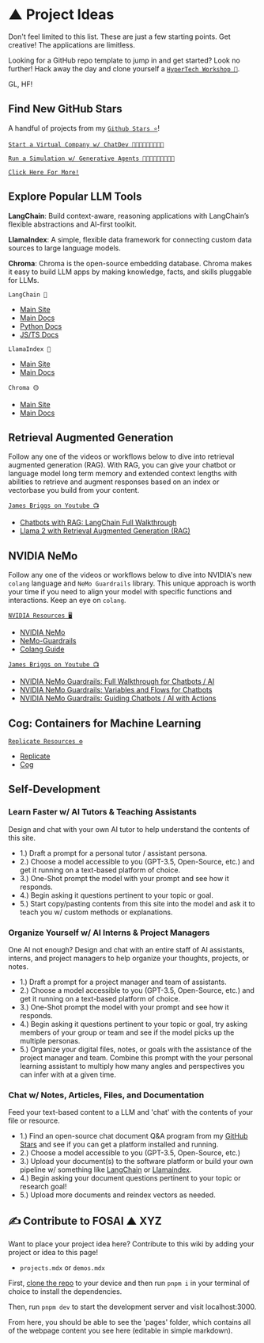 # ▲ Project Ideas

Don't feel limited to this list. These are just a few starting points. Get creative! The applications are limitless. 

Looking for a GitHub repo template to jump in and get started? Look no further! Hack away the day and clone yourself a [`HyperTech Workshop 🚀`](https://github.com/adynblaed/hypertech-workshop).

GL, HF!

## Find New GitHub Stars

A handful of projects from my [`Github Stars ⭐`](https://github.com/adynblaed?tab=stars)!

[`Start a Virtual Company w/ ChatDev 👩🏾‍💻👨🏽‍💻👩🏻‍💻`](https://github.com/OpenBMB/ChatDev)

[`Run a Simulation w/ Generative Agents 🌿🧑🏾‍🤝‍🧑🏽🧑🏽‍🌾`](https://github.com/joonspk-research/generative_agents)

[`Click Here For More!`](https://github.com/adynblaed?tab=stars)

## Explore Popular LLM Tools

**LangChain**: Build context-aware, reasoning applications with LangChain’s flexible abstractions and AI-first toolkit.

**LlamaIndex**: A simple, flexible data framework for connecting custom data sources to large language models.

**Chroma**: Chroma is the open-source embedding database. Chroma makes it easy to build LLM apps by making knowledge, facts, and skills pluggable for LLMs.

`LangChain 🦜`
- [Main Site](https://www.langchain.com/)
- [Main Docs](https://docs.langchain.com/docs/)
- [Python Docs](https://python.langchain.com/docs/get_started/introduction)
- [JS/TS Docs](https://js.langchain.com/docs/get_started/introduction/)

`LlamaIndex 🦙`
- [Main Site](https://www.llamaindex.ai/)
- [Main Docs](https://gpt-index.readthedocs.io/en/latest/)

`Chroma 🟡`
- [Main Site](https://www.trychroma.com/)
- [Main Docs](https://docs.trychroma.com/)

## Retrieval Augmented Generation

Follow any one of the videos or workflows below to dive into retrieval augmented generation (RAG). With RAG, you can give your chatbot or language model long term memory and extended context lengths with abilities to retrieve and augment responses based on an index or vectorbase you build from your content. 

[`James Briggs on Youtube 📺`](https://www.youtube.com/@jamesbriggs)

- [Chatbots with RAG: LangChain Full Walkthrough](https://www.youtube.com/watch?v=LhnCsygAvzY&ab_channel=JamesBriggs)
- [Llama 2 with Retrieval Augmented Generation (RAG)](https://www.youtube.com/watch?v=ypzmPwLH_Q4&t=1s&ab_channel=JamesBriggs)

## NVIDIA NeMo

Follow any one of the videos or workflows below to dive into NVIDIA's new `colang` language and `NeMo Guardrails` library. This unique approach is worth your time if you need to align your model with specific functions and interactions. Keep an eye on `colang`.

[`NVIDIA Resources 🖥️`](https://github.com/NVIDIA/NeMo)
- [NVIDIA NeMo](https://github.com/NVIDIA/NeMo)
- [NeMo-Guardrails](https://github.com/NVIDIA/NeMo-Guardrails)
- [Colang Guide](https://github.com/NVIDIA/NeMo-Guardrails/blob/main/docs/user_guide/colang-language-syntax-guide.md)

[`James Briggs on Youtube 📺`](https://www.youtube.com/@jamesbriggs)

- [NVIDIA NeMo Guardrails: Full Walkthrough for Chatbots / AI](https://www.youtube.com/watch?v=SwqusllMCnE&t=1s&ab_channel=JamesBriggs)
- [NVIDIA NeMo Guardrails: Variables and Flows for Chatbots](https://www.youtube.com/watch?v=3Vg5bEtaepQ&ab_channel=JamesBriggs)
- [NVIDIA NeMo Guardrails: Guiding Chatbots / AI with Actions](https://www.youtube.com/watch?v=alDcHItL6yo&ab_channel=JamesBriggs)

## Cog: Containers for Machine Learning 

[`Replicate Resources ⚙️`](https://replicate.com/)
- [Replicate](https://replicate.com/docs)
- [Cog](https://github.com/replicate/cog)

## Self-Development

### Learn Faster w/ AI Tutors & Teaching Assistants

Design and chat with your own AI tutor to help understand the contents of this site.

- 1.) Draft a prompt for a personal tutor / assistant persona. 
- 2.) Choose a model accessible to you (GPT-3.5, Open-Source, etc.) and get it running on a text-based platform of choice.
- 3.) One-Shot prompt the model with your prompt and see how it responds. 
- 4.) Begin asking it questions pertinent to your topic or goal. 
- 5.) Start copy/pasting contents from this site into the model and ask it to teach you w/ custom methods or explanations.  

### Organize Yourself w/ AI Interns & Project Managers

One AI not enough? Design and chat with an entire staff of AI assistants, interns, and project managers to help organize your thoughts, projects, or notes.

- 1.) Draft a prompt for a project manager and team of assistants. 
- 2.) Choose a model accessible to you (GPT-3.5, Open-Source, etc.) and get it running on a text-based platform of choice.
- 3.) One-Shot prompt the model with your prompt and see how it responds. 
- 4.) Begin asking it questions pertinent to your topic or goal, try asking members of your group or team and see if the model picks up the multiple personas. 
- 5.) Organize your digital files, notes, or goals with the assistance of the project manager and team. Combine this prompt with the your personal learning assistant to multiply how many angles and perspectives you can infer with at a given time. 

### Chat w/ Notes, Articles, Files, and Documentation

Feed your text-based content to a LLM and 'chat' with the contents of your file or resource.

- 1.) Find an open-source chat document Q&A program from my [GitHub Stars](https://github.com/adynblaed?tab=stars) and see if you can get a platform installed and running. 
- 2.) Choose a model accessible to you (GPT-3.5, Open-Source, etc.)
- 3.) Upload your document(s) to the software platform or build your own pipeline w/ something like [LangChain](https://www.langchain.com/) or [Llamaindex](https://www.llamaindex.ai/).
- 4.) Begin asking your document questions pertinent to your topic or research goal! 
- 5.) Upload more documents and reindex vectors as needed.  

## ✍️ Contribute to FOSAI ▲ XYZ

Want to place your project idea here? Contribute to this wiki by adding your project or idea to this page! 
- `projects.mdx` or `demos.mdx`

First, [clone the repo](https://github.com/AdynBlaed/fosai-xyz) to your device and then run `pnpm i` in your terminal of choice to install the dependencies.

Then, run `pnpm dev` to start the development server and visit localhost:3000. 

From here, you should be able to see the 'pages' folder, which contains all of the webpage content you see here (editable in simple markdown).
